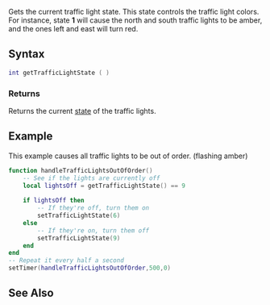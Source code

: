 
{{Server client function}}
Gets the current traffic light state. This state controls the traffic light colors. For instance, state '''1''' will cause the north and south traffic lights to be amber, and the ones left and east will turn red.

==Syntax==
<syntaxhighlight lang="lua">
int getTrafficLightState ( )
</syntaxhighlight>

===Returns===
Returns the current [[/Traffic_light_states.md|state]] of the traffic lights.

==Example==
This example causes all traffic lights to be out of order. (flashing amber)

<syntaxhighlight lang="lua">
function handleTrafficLightsOutOfOrder()
    -- See if the lights are currently off
    local lightsOff = getTrafficLightState() == 9
    
    if lightsOff then
        -- If they're off, turn them on
        setTrafficLightState(6)
    else
        -- If they're on, turn them off
        setTrafficLightState(9)
    end
end
-- Repeat it every half a second
setTimer(handleTrafficLightsOutOfOrder,500,0)
</syntaxhighlight>

==See Also==
{{World_functions}}